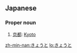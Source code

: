 ==Japanese==

===Proper noun===
{{ja-pos|h|proper|rom=Kyōto}}

# [[京都]]: [[Kyoto]]

[[zh-min-nan:きょうと]]
[[lo:きょうと]]